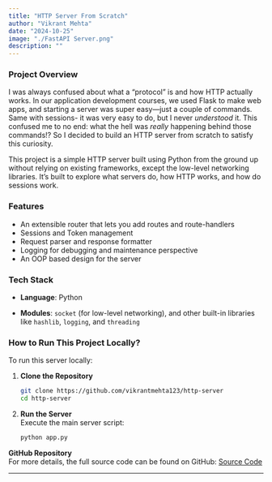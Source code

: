 ```yaml
---
title: "HTTP Server From Scratch"
author: "Vikrant Mehta"
date: "2024-10-25"
image: "./FastAPI Server.png"
description: ""
---
```


### Project Overview

I was always confused about what a "protocol" is and how HTTP actually works. In our application development courses, we used Flask to make web apps, and starting a server was super easy—just a couple of commands. Same with sessions- it was very easy to do, but I never *understood* it. This confused me to no end: what the hell was *really* happening behind those commands!?  So I decided to build an HTTP server from scratch to satisfy this curiosity. 

This project is a simple HTTP server built using Python from the ground up without relying on existing frameworks, except the low-level networking libraries. It's built to explore what servers do, how HTTP works, and how do  sessions work.

### Features

- An extensible router that lets you add routes and route-handlers
- Sessions and Token management
- Request parser and response formatter
- Logging for debugging and maintenance perspective
- An OOP based design for the server

### Tech Stack

- **Language**: Python

- **Modules**: `socket` (for low-level networking), and other built-in libraries like `hashlib`, `logging`, and `threading`


### How to Run This Project Locally?

To run this server locally:

1. **Clone the Repository**  
   ```bash
   git clone https://github.com/vikrantmehta123/http-server
   cd http-server
   ```

2. **Run the Server**  
   Execute the main server script:
   ```bash
   python app.py
   ```

**GitHub Repository**  
For more details, the full source code can be found on GitHub: [Source Code](https://github.com/vikrantmehta123/http-server)

---
